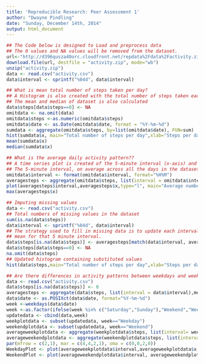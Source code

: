 ```yaml
---
title: 'Reproducible Research: Peer Assessment 1'
author: "Dwayne Pindling"
date: "Sunday, December 14th, 2014"
output: html_document
---
```

```r
## The Code below is designed to Load and preprocess data
## The 0 values and NA values will be removed from the dataset.
url<-"http://d396qusza40orc.cloudfront.net/repdata%2Fdata%2Factivity.zip"
download.file(url, destfile = "activity.zip", mode="wb") 
unzip("activity.zip")
data <- read.csv("activity.csv")
data$interval <- sprintf("%04d", data$interval)

## What is mean total number of steps taken per day?
## A Histogram is also created with the total number of steps taken each day.
## The mean and median of dataset is also calculated
data$steps[data$steps==0] <- NA
omitdata <- na.omit(data)
omitdata$steps <-as.numeric(omitdata$steps)
omitdata$date <- as.Date(omitdata$date, format = "%Y-%m-%d")
sumdata <- aggregate(omitdata$steps, by=list(omitdata$date), FUN=sum)
hist(sumdata$x, main="Total number of steps per day",xlab="Steps per day", ylab="Frequency")
mean(sumdata$x)
median(sumdata$x)
```

```r
## What is the average daily activity pattern??
## A time series plot is created of the 5-minute interval (x-axis) and the average number of steps taken, averaged across all days (y-axis)
## The 5-minute interval, on average across all the days in the dataset, containing the maximum number of steps is displayed?
omitdata$interval <- format(omitdata$interval, format="%H%M")
averagesteps <- aggregate(omitdata$steps, list(interval = omitdata$interval),mean)
plot(averagesteps$interval,averagesteps$x,type="l", main="Average number of steps per interval", xlab="5 min intervals(hhmm)", ylab="Average number of steps" )
max(averagesteps$x)
```

```r
## Imputing missing values
data <- read.csv("activity.csv")
## Total numbers of missing values in the dataset
sum(is.na(data$steps))
data$interval <- sprintf("%04d", data$interval)
## The strategy used to fill in missing data is to update each interval with the
## mean for that 5 minute interval.
data$steps[is.na(data$steps)] <- averagesteps[match(data$interval, averagesteps$interval),2]
data$steps[data$steps==0] <- NA
na.omit(data$steps)
## Updated histogram containing substituted values
hist(data$steps,main="Total number of steps per day",xlab="Steps per day", ylab="Frequency")
```

```r
## Are there differences in activity patterns between weekdays and weekends?
data <- read.csv("activity.csv")
data$steps[is.na(data$steps)] <- 0
averagesteps <- aggregate(data$steps, list(interval = data$interval),mean)
data$date <- as.POSIXct(data$date, format="%Y-%m-%d")
week <-weekdays(data$date)
week <-as.factor(ifelse(week %in% c("Saturday","Sunday"),"Weekend","Weekday"))
updatedata <- cbind(data,week)
weekplotdata <- subset(updatedata, week=="Weekday")
weekendplotdata <- subset(updatedata, week=="Weekend")
averageweekplotdata <- aggregate(weekplotdata$steps, list(interval= weekplotdata$interval),mean)
averageweekendplotdata <- aggregate(weekendplotdata$steps, list(interval = weekendplotdata$interval),mean)
par(mfrow = c(2,1), mar = c(4,4,2,1), oma = c(0,0,2,0))
WeekdayPlot <- plot(averageweekplotdata$interval,averageweekplotdata$x,type="l", main="Average Number of steps per week", xlab="Frequency", ylab="Interval")
WeekendPlot <- plot(averageweekendplotdata$interval, averageweekendplotdata$x, type="l",main= "Average Number of steps per weekend", xlab="Frequency",ylab="Interval")
```